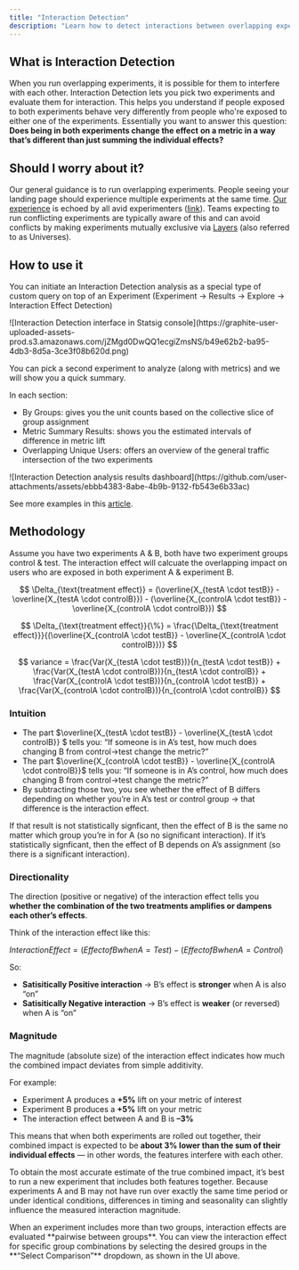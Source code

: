 ```yaml
---
title: "Interaction Detection"
description: "Learn how to detect interactions between overlapping experiments and understand their impact."
---
```


## What is Interaction Detection

When you run overlapping experiments, it is possible for them to interfere with each other. Interaction Detection lets you pick two experiments and evaluate them for interaction. This helps you understand if people exposed to both experiments behave very differently from people who're exposed to either one of the experiments. Essentially you want to answer this question: **Does being in both experiments change the effect** **on a metric in a way that’s different than just summing the individual effects?**

## Should I worry about it?

Our general guidance is to run overlapping experiments. People seeing your landing page should experience multiple experiments at the same time. [Our experience](https://www.statsig.com/blog/embracing-overlapping-a-b-tests-and-the-danger-of-isolating-experiments) is echoed by all avid experimenters ([link](https://www.microsoft.com/en-us/research/articles/a-b-interactions-a-call-to-relax/)). Teams expecting to run conflicting experiments are typically aware of this and can avoid conflicts by making experiments mutually exclusive via [Layers](/layers) (also referred to as Universes).

## How to use it

You can initiate an Interaction Detection analysis as a special type of custom query on top of an Experiment (Experiment -\>  Results -\> Explore -\> Interaction Effect Detection)

<Frame>
  ![Interaction Detection interface in Statsig console](https://graphite-user-uploaded-assets-prod.s3.amazonaws.com/jZMgd0DwQQ1ecgiZmsNS/b49e62b2-ba95-4db3-8d5a-3ce3f08b620d.png)
</Frame>

You can pick a second experiment to analyze (along with metrics) and we will show you a quick summary.

In each section:

- By Groups: gives you the unit counts based on the collective slice of group assignment
- Metric Summary Results: shows you the estimated intervals of difference in metric lift
- Overlapping Unique Users: offers an overview of the general traffic intersection of the two experiments

<Frame>
  ![Interaction Detection analysis results dashboard](https://github.com/user-attachments/assets/ebbb4383-8abe-4b9b-9132-fb543e6b33ac)
</Frame>

See more examples in this [article](https://www.statsig.com/blog/interaction-effect-detection).

## Methodology

Assume you have two experiments A & B, both have two experiment groups control & test. The interaction effect will calcuate the overlapping impact on users who are exposed in both experiment A & experiment B.

$$
\Delta_{\text{treatment effect}} = (\overline{X_{testA \cdot testB}} - \overline{X_{testA \cdot controlB}}) - (\overline{X_{controlA \cdot testB}} - \overline{X_{controlA \cdot controlB}})
$$

$$
\Delta_{\text{treatment effect}}{\%} = \frac{\Delta_{\text{treatment effect}}}{(\overline{X_{controlA \cdot testB}} - \overline{X_{controlA \cdot controlB}})}
$$

$$
variance = \frac{Var(X_{testA \cdot testB})}{n_{testA \cdot testB}} + \frac{Var(X_{testA \cdot controlB})}{n_{testA \cdot controlB}} + \frac{Var(X_{controlA \cdot testB})}{n_{controlA \cdot testB}} + \frac{Var(X_{controlA \cdot controlB})}{n_{controlA \cdot controlB}}
$$

### Intuition

- The part $\overline{X_{testA \cdot testB}} - \overline{X_{testA \cdot controlB}} $ tells you: “If someone is in A’s test, how much does changing B from control→test change the metric?”
- The part $\overline{X_{controlA \cdot testB}} - \overline{X_{controlA \cdot controlB}}$  tells you: “If someone is in A’s control, how much does changing B from control→test change the metric?”
- By subtracting those two, you see whether the effect of B differs depending on whether you’re in A’s test or control group → that difference is the interaction effect.

If that result is not statistically signficant, then the effect of B is the same no matter which group you’re in for A (so no significant interaction). If it’s statistically signficant, then the effect of B depends on A’s assignment (so there is a significant interaction).

### Directionality

The direction (positive or negative) of the interaction effect tells you **whether the combination of the two treatments amplifies or dampens each other’s effects**.

Think of the interaction effect like this:

$Interaction Effect=(Effect of B when A=Test)−(Effect of B when A=Control)$

So:

- **Satisitically Positive interaction** → B’s effect is **stronger** when A is also “on”
- **Satisitically Negative interaction** → B’s effect is **weaker** (or reversed) when A is “on”

### Magnitude

The magnitude (absolute size) of the interaction effect indicates how much the combined impact deviates from simple additivity.

For example:

- Experiment A produces a **\+5%** lift on your metric of interest
- Experiment B produces a **\+5%** lift on your metric
- The interaction effect between A and B is **–3%**

This means that when both experiments are rolled out together, their combined impact is expected to be **about 3% lower than the sum of their individual effects** — in other words, the features interfere with each other.

To obtain the most accurate estimate of the true combined impact, it’s best to run a new experiment that includes both features together. Because experiments A and B may not have run over exactly the same time period or under identical conditions, differences in timing and seasonality can slightly influence the measured interaction magnitude.

<Info>
  When an experiment includes more than two groups, interaction effects are evaluated **pairwise between groups**. You can view the interaction effect for specific group combinations by selecting the desired groups in the **“Select Comparison”** dropdown, as shown in the UI above.
</Info>